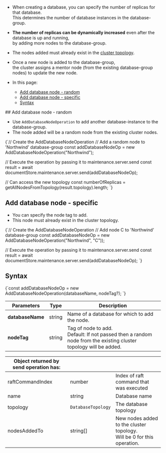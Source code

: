 
<Admonition type="note" title="">

* When creating a database, you can specify the number of replicas for that database.  
  This determines the number of database instances in the database-group.

* __The number of replicas can be dynamically increased__ even after the database is up and running,  
  by adding more nodes to the database-group.  

* The nodes added must already exist in the [cluster topology](../../../server/clustering/rachis/cluster-topology.mdx).

* Once a new node is added to the database-group,  
  the cluster assigns a mentor node (from the existing database-group nodes) to update the new node.

* In this page:
    * [Add database node - random](../../../client-api/operations/server-wide/add-database-node.mdx#add-database-node---random)
    * [Add database node - specific](../../../client-api/operations/server-wide/add-database-node.mdx#add-database-node---specific)
    * [Syntax](../../../client-api/operations/server-wide/add-database-node.mdx#syntax)  
</Admonition>
## Add database node - random

* Use `AddDatabaseNodeOperation` to add another database-instance to the database-group.
* The node added will be a random node from the existing cluster nodes.   

<TabItem value="add_1" label="add_1">
<CodeBlock language="js">
{`// Create the AddDatabaseNodeOperation
// Add a random node to 'Northwind' database-group
const addDatabaseNodeOp = new AddDatabaseNodeOperation("Northwind");

// Execute the operation by passing it to maintenance.server.send
const result = await documentStore.maintenance.server.send(addDatabaseNodeOp);

// Can access the new topology
const numberOfReplicas = getAllNodesFromTopology(result.topology).length;
`}
</CodeBlock>
</TabItem>



## Add database node - specific

* You can specify the node tag to add.  
* This node must already exist in the cluster topology.

<TabItem value="add_2" label="add_2">
<CodeBlock language="js">
{`// Create the AddDatabaseNodeOperation
// Add node C to 'Northwind' database-group
const addDatabaseNodeOp = new AddDatabaseNodeOperation("Northwind", "C"));

// Execute the operation by passing it to maintenance.server.send
const result = await documentStore.maintenance.server.send(addDatabaseNodeOp);
`}
</CodeBlock>
</TabItem>



## Syntax

<TabItem value="syntax" label="syntax">
<CodeBlock language="js">
{`const addDatabaseNodeOp = new AddDatabaseNodeOperation(databaseName, nodeTag?);
`}
</CodeBlock>
</TabItem>

| Parameters | Type | Description |
| - | - | - |
| **databaseName** | string | Name of a database for which to add the node. |
| **nodeTag** | string | Tag of node to add.<br/>Default: If not passed then a random node from the existing cluster topology will be added. |

| Object returned by send operation has: | | |
| - | - | - |
| raftCommandIndex | number | Index of raft command that was executed |
| name | string | Database name |
| topology | `DatabaseTopology` | The database topology |
| nodesAddedTo | string[] | New nodes added to the cluster topology.<br/>Will be 0 for this operation. |








